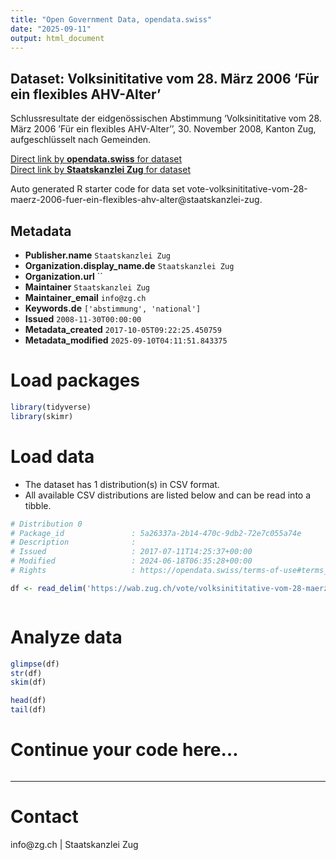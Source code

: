 ```yaml
---
title: "Open Government Data, opendata.swiss"
date: "2025-09-11"
output: html_document
---
```


## Dataset: Volksinititative vom 28. März 2006 'Für ein flexibles AHV-Alter'

Schlussresultate der eidgenössischen Abstimmung 'Volksinititative vom 28. März 2006 'Für ein flexibles AHV-Alter'', 30. November 2008, Kanton Zug, aufgeschlüsselt nach Gemeinden.

[Direct link by **opendata.swiss** for dataset](https://opendata.swiss/de/dataset/volksinititative-vom-28-marz-2006-fur-ein-flexibles-ahv-alter)<br>
[Direct link by **Staatskanzlei Zug** for dataset](https://wab.zug.ch/vote/volksinititative-vom-28-maerz-2006-fuer-ein-flexibles-ahv-alter/data)

Auto generated R starter code for data set vote-volksinititative-vom-28-maerz-2006-fuer-ein-flexibles-ahv-alter@staatskanzlei-zug.

## Metadata

- **Publisher.name** `Staatskanzlei Zug`
- **Organization.display_name.de** `Staatskanzlei Zug`
- **Organization.url** ``
- **Maintainer** `Staatskanzlei Zug`
- **Maintainer_email** `info@zg.ch`
- **Keywords.de** `['abstimmung', 'national']`
- **Issued** `2008-11-30T00:00:00`
- **Metadata_created** `2017-10-05T09:22:25.450759`
- **Metadata_modified** `2025-09-10T04:11:51.843375`


# Load packages

```r

library(tidyverse)
library(skimr)

```

# Load data

-   The dataset has 1 distribution(s) in CSV format.
-   All available CSV distributions are listed below and can be read into a tibble.

```r

# Distribution 0
# Package_id               : 5a26337a-2b14-470c-9db2-72e7c055a74e
# Description              : 
# Issued                   : 2017-07-11T14:25:37+00:00
# Modified                 : 2024-06-18T06:35:28+00:00
# Rights                   : https://opendata.swiss/terms-of-use#terms_by

df <- read_delim('https://wab.zug.ch/vote/volksinititative-vom-28-maerz-2006-fuer-ein-flexibles-ahv-alter/data-csv')



```

# Analyze data

```r

glimpse(df)
str(df)
skim(df)

head(df)
tail(df)

```

# Continue your code here...

```r

```

------------------------------------------------------------------------

# Contact

info@zg.ch | Staatskanzlei Zug
